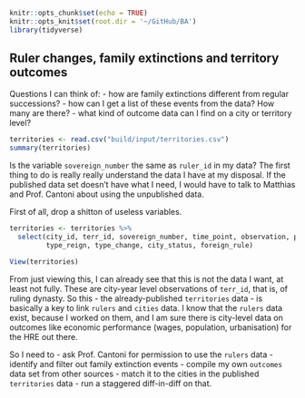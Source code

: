 
```r
knitr::opts_chunk$set(echo = TRUE)
knitr::opts_knit$set(root.dir = '~/GitHub/BA')
library(tidyverse)
```

## Ruler changes, family extinctions and territory outcomes

Questions I can think of:
- how are family extinctions different from regular successions?
- how can I get a list of these events from the data? How many are there?
- what kind of outcome data can I find on a city or territory level?

```r
territories <- read.csv("build/input/territories.csv")
summary(territories)
```

Is the variable `sovereign_number` the same as `ruler_id` in my data? The first thing to do is really really understand the data I have at my disposal. If the published data set doesn't have what I need, I would have to talk to Matthias and Prof. Cantoni about using the unpublished data.

First of all, drop a shitton of useless variables.

```r
territories <- territories %>%
  select(city_id, terr_id, sovereign_number, time_point, observation, point_id, 
         type_reign, type_change, city_status, foreign_rule)

View(territories)
```

From just viewing this, I can already see that this is not the data I want, at least not fully. 
These are city-year level observations of `terr_id`, that is, of ruling dynasty. So this - the already-published `territories` data - is basically a key to link `rulers` and `cities` data. I know that the `rulers` data exist, because I worked on them, and I am sure there is city-level data on outcomes like economic performance (wages, population, urbanisation) for the HRE out there. 

So I need to 
- ask Prof. Cantoni for permission to use the `rulers` data
- identify and filter out family extinction events
- compile my own `outcomes` data set from other sources
- match it to the cities in the published `territories` data
- run a staggered diff-in-diff on that.


